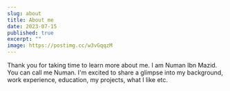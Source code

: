 ```yaml
---
slug: about
title: About me
date: 2023-07-15
published: true
excerpt: ""
image: https://postimg.cc/w3vGqqzM
---
```


Thank you for taking time to learn more about me. I am Numan Ibn Mazid. You can call me Numan. I'm excited to share a glimpse into my background, work experience, education, my projects, what I like etc.
